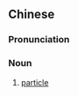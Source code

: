 ==Chinese==
{{zh-forms|s=小品词|type=21}}
{{zh-wp}}

===Pronunciation===
{{zh-pron
|m=xiǎopǐncí
|cat=n
}}

===Noun===
{{zh-noun}}

# {{lb|zh|grammar}} [[particle]]